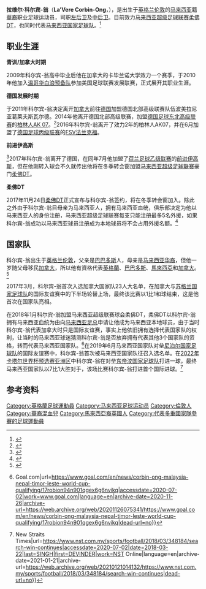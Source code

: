 {{Football player infobox
|name=科尔宾-翁<br/> ''Corbin-Ong''
|fullname=La'Vere Corbin-Ong
|birth_date={{birth date and age|1991|4|22}}
|image=File:La'Vere Corbin-Ong vs Hong Kong 2022.jpg
|cityofbirth={{ENG}}，[[伦敦|伦敦]]
|height={{height|m=1.85}}
|postion=[[左后卫|左后卫]]、[[中后卫|中后卫]]
|currenrclub=[[柔佛DT|柔佛DT]]
|clubnumber=22
|youthyears=2009–2010
|youthclubs=卡毕兰诺大学
|youthcaps=
|youthgaols=
|years1=2010–2011
|clubs1=[[温哥华白浪足球会|温哥华白浪预备队]]
|caps1=0
|goals1=0
|years2=2011–2014
|clubs2=波美拉尼亚格赖夫斯瓦尔德
|caps2=57
|goals2=5
|years3=2014–2016
|clubs3=[[柏林人AK_07|柏林人AK 07]]
|caps3=64
|goals3=4
|years4=2016–2017
|clubs4=[[FSV法兰克福|FSV法兰克福]]
|caps4=37
|goals4=0
|years5=2017
|clubs5=[[前进伊高斯|前进伊高斯]]
|caps5=10
|goals5=0
|years6=2018–
|clubs6=[[柔佛DT|柔佛DT]]
|caps6=43
|goals6=1
|nationalyears1=2017
|nationalteam1=[[加拿大国家男子足球队|加拿大]]
|nationalcaps1=1
|nationalgoals1=0
|nationalyears2=2019–
|nationalteam2=[[马来西亚国家足球队|馬來西亞]]
|nationalcaps2=10
|nationalgoals2=1
}}
'''拉维尔·科尔宾-翁'''（'''La'Vere Corbin-Ong'''，{{bd|1991年|4月22日}}），是出生于[[英格兰|英格兰]][[伦敦|伦敦]]的[[马来西亚|马来西亚]]籍[[華裔|華裔]]职业足球运动员，司职[[左后卫|左后卫]]及[[中后卫|中后卫]]。目前效力[[马来西亚超级足球联赛|马来西亚超级足球联赛]][[柔佛DT|柔佛DT]]，也同时代表[[马来西亚国家足球队|马来西亚国家足球队]]。<ref>{{Cite web|title=info|url=https://www.whoscored.com/Players/275039/Show/La-Vere-Corbin-Ong|accessdate=2020-07-02|work=www.whoscored.com|archive-date=2020-07-02|archive-url=https://web.archive.org/web/20200702084107/https://www.whoscored.com/Players/275039/Show/La-Vere-Corbin-Ong|dead-url=no}}</ref>

==职业生涯==
'''青训/加拿大时期'''

2009年科尔宾-翁高中毕业后他在加拿大的卡毕兰诺大学效力一个赛季，于2010年他加入[[温哥华白浪足球会|温哥华白浪预备队]]参加美国足球联赛发展联赛，正式展开其职业生涯。

'''德国发展时期'''

于2011年科尔宾-翁决定离开[[加拿大|加拿大]]前往[[德国|德国]]加盟德国北部高级联赛队伍波美拉尼亚葛莱夫斯瓦尔德。2014年他离开德国北部高级联赛，加盟[[德国足球东北高级联赛|德国足球东北高级联赛]]的[[柏林人AK_07|柏林人AK 07]]。<ref>{{Cite web|title=FC Union Berlin: Schnappen Sie sich La’Vere Corbin-Ong?|url=https://www.bild.de/sport/fussball/union-berlin/an-bak-verteidiger-dran-43333546.bild.html|accessdate=2020-07-02|work=bild.de|language=de|archive-date=2020-07-02|archive-url=https://web.archive.org/web/20200702081540/https://www.bild.de/sport/fussball/union-berlin/an-bak-verteidiger-dran-43333546.bild.html|dead-url=no}}</ref>2016年科尔宾-翁离开了效力2年的柏林人AK07，并在6月加盟了[[德国足球丙级联赛|德国足球丙级联赛]]的[[FSV法兰克福|FSV法兰克福]]。

'''前进伊高斯'''

<ref>{{Cite web|title=Go Ahead Eagles strikt Canadees international La’Vere Corbin-Ong|url=https://www.ga-eagles.nl/go-ahead-eagles-strikt-canadees-international-lavere-corbin-ong/|accessdate=2020-07-02|date=2017-07-03|work=Go Ahead Eagles|language=nl|archive-date=2020-11-09|archive-url=https://web.archive.org/web/20201109023441/http://www.ga-eagles.nl/go-ahead-eagles-strikt-canadees-international-lavere-corbin-ong/|dead-url=no}}</ref>2017年科尔宾-翁离开了德国，在同年7月他加盟了[[荷兰足球乙级联赛|荷兰足球乙级联赛]]的[[前进伊高斯|前进伊高斯]]，但在他刚转入球会不久就传出他将在冬季转会窗加盟[[马来西亚超级足球联赛|马来西亚超级足球联赛]]豪门[[柔佛DT|柔佛DT]]。

'''柔佛DT'''

2017年11月24日[[柔佛DT|柔佛DT]]正式宣布与科尔宾-翁签约，将在冬季转会窗加入。除此之外由于科尔宾-翁目母亲为马来西亚人，拥有马来西亚血统，俱乐部决定为他以马来西亚人的身份注册，马来西亚超级足球联赛每支只能注册最多5名外援，如果科尔宾-翁成功以马来西亚球员注册成为本地球员将不会占用外援名额。<ref>{{Cite web|title=亚冠-费莱尼破门佩莱点射 鲁能主场2-1柔佛取首胜--体育--人民网|url=http://sportsonline.com.cn/n1/2019/0409/c22134-31020989.html|accessdate=2020-07-02|work=sportsonline.com.cn|archive-date=2020-07-04|archive-url=https://web.archive.org/web/20200704024400/http://sportsonline.com.cn/n1/2019/0409/c22134-31020989.html|dead-url=no}}</ref>

==国家队==
科尔宾-翁出生于[[英格兰|英格兰]][[伦敦|伦敦]]，父亲是[[巴巴多斯|巴巴多斯]]人，母亲是[[马来西亚|马来西亚]][[华裔|华裔]]，但他一岁随父母移民[[加拿大|加拿大]]，所以他有資格代表[[英格兰国家足球队|英格蘭]]、[[巴巴多斯国家足球队|巴巴多斯]]、[[马来西亚国家足球队|馬來西亞]]和[[加拿大国家男子足球队|加拿大]]。<ref>{{Cite web|title=Canada Soccer|url=https://canadasoccer.com/index.php?pid=4705&t=profile&|accessdate=2020-07-02|work=canadasoccer.com|archive-date=2019-10-25|archive-url=https://web.archive.org/web/20191025231935/https://canadasoccer.com/index.php?pid=4705&t=profile&|dead-url=no}}</ref>

2017年3月，科尔宾-翁首次入选加拿大国家队23人大名单，在加拿大与[[苏格兰国家足球队|苏格兰国家足球队]]的国际友谊赛中的下半场轮替上场，最终该比赛以1比1和球结束，这是他首次在国家队亮相。

在2018年1月科尔宾-翁加盟马来西亚超级联赛球会柔佛DT，柔佛DT以科尔宾-翁拥有马来西亚血统为由向[[马来西亚足球协会|马来西亚足总]]申请让他成为马来西亚本地球员，由于当时科尔宾-翁代表加拿大时只是国际友谊赛，事实上他依旧拥有选择代表国家队的权利，让当时的马来西亚球迷猜测科尔宾-翁是否放弃拥有代表其他3个国家队的资格，转而代表马来西亚国家队。<ref>{{Cite web|title=Better Corbin ready to make Malaysia debut {{!}} Goal.com|url=https://www.goal.com/en/news/corbin-ong-malaysia-nepal-timor-leste-world-cup-qualifying/17robion94n901qgex6g6nvikq|accessdate=2020-07-02|work=www.goal.com|language=en|archive-date=2020-11-26|archive-url=https://web.archive.org/web/20201126075341/https://www.goal.com/en/news/corbin-ong-malaysia-nepal-timor-leste-world-cup-qualifying/17robion94n901qgex6g6nvikq|dead-url=no}}</ref>在2019年6月马来西亚国家队对垒[[尼泊尔国家足球队|尼泊尔国家足球队]]的国际友谊赛中，科尔宾-翁首次被马来西亚国家队征召入选名单。在[[2022年世界杯预选赛亚洲区|2022年卡塔尔世界杯预选赛亚洲区]]中科尔宾-翁在对垒[[东帝汶国家足球队|东帝汶国家足球队]]打进一球，最终马来西亚国家队以7比1大胜对手，该场比赛科尔宾-翁打进首个国际进球。<ref>{{Cite web|title=Search for win continues {{!}} New Straits Times|url=https://www.nst.com.my/sports/football/2018/03/348184/search-win-continues|accessdate=2020-07-02|date=2018-03-22|last=SINGH|first=DEVINDER|work=NST Online|language=en|archive-date=2021-01-21|archive-url=https://web.archive.org/web/20210121014132/https://www.nst.com.my/sports/football/2018/03/348184/search-win-continues|dead-url=no}}</ref>

==参考资料==
{{reflist}}

{{DEFAULTSORT: Corbin-Ong, La'Vere}}
[[Category:英格蘭足球運動員|Category:英格蘭足球運動員]]
[[Category:马来西亚足球运动员|Category:马来西亚足球运动员]]
[[Category:倫敦人|Category:倫敦人]]
[[Category:華裔混血兒|Category:華裔混血兒]]
[[Category:馬來西亞裔英國人|Category:馬來西亞裔英國人]]
[[Category:代表多重國家隊參賽的足球運動員|Category:代表多重國家隊參賽的足球運動員]]